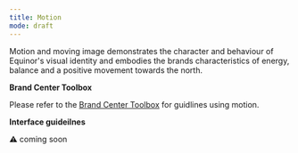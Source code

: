 ```yaml
---
title: Motion
mode: draft
---
```


Motion and moving image demonstrates the character and behaviour of Equinor's visual identity and embodies the brands characteristics of energy, balance and a positive movement towards the north.


**Brand Center Toolbox**

Please refer to the [Brand Center Toolbox](https://communicationtoolbox.equinor.com/brandcenter/en/equinorbc/component/default/2037 "Brand Center Toolbox Guidelines") for guidlines using motion. 


**Interface guideilnes** 

:warning: coming soon
